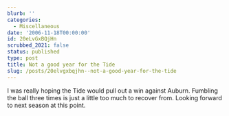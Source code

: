```yaml
---
blurb: ''
categories:
  - Miscellaneous
date: '2006-11-18T00:00:00'
id: 20eLvGxBQjHn
scrubbed_2021: false
status: published
type: post
title: Not a good year for the Tide
slug: /posts/20elvgxbqjhn--not-a-good-year-for-the-tide
---
```


I was really hoping the Tide would pull out a win against Auburn.
Fumbling the ball three times is just a little too much to recover
from. Looking forward to next season at this point.
